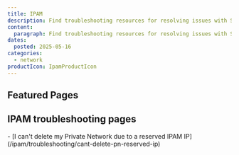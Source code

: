 ```yaml
---
title: IPAM
description: Find troubleshooting resources for resolving issues with Scaleway IPAM.
content:
  paragraph: Find troubleshooting resources for resolving issues with Scaleway IPAM.
dates:
  posted: 2025-05-16
categories:
  - network
productIcon: IpamProductIcon
---
```


<ProductHeader
  productName="IPAM troubleshooting"
  productLogo="ipam"
  description="Discover how to solve the most common issues with Scaleway's IP Address Manager service."
/>

## Featured Pages

<Grid>
    <Card
      title="IPAM FAQ"
      description="Answers to common questions"
      url="/ipam/faq/"
      label="See more"
    />
    <Card
      title="Reserving an IP address"
      description="Book a private IP with IPAM"
      url="/ipam/how-to/reserve-ip/"
      label="See more"
    />
    <Card
      title="Understanding IPv6"
      description="IPv6 in the Scaleway ecosystem"
      url="/ipam/reference-content/ipv6/"
      label="See more"
    />
</Grid>

## IPAM troubleshooting pages

<LinksList>
  - [I can't delete my Private Network due to a reserved IPAM IP](/ipam/troubleshooting/cant-delete-pn-reserved-ip)
</LinksList>
